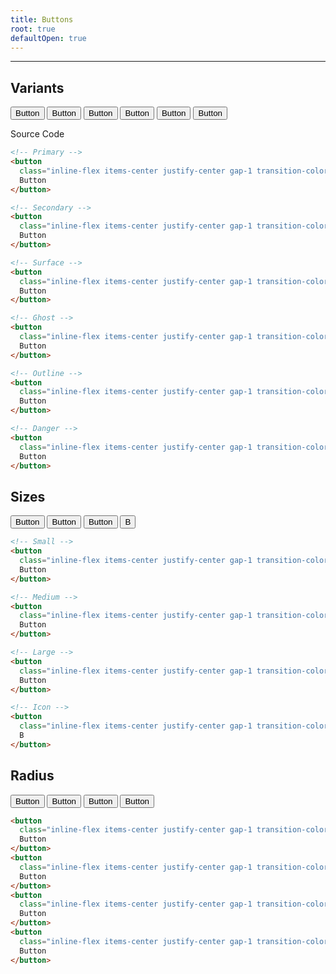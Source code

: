 ```yaml
---
title: Buttons
root: true
defaultOpen: true
---
```



---

## Variants

<div class="w-full p-5 flex border rounded-lg items-center gap-5">
  <button class="inline-flex items-center justify-center gap-1 transition-colors duration-150 active:brightness-95 text-sm disabled:pointer-events-none disabled:brightness-75 disabled:opacity-80 bg-primary text-primary-foreground hover:bg-primary/90 rounded-md h-10 px-3">
    Button
  </button>
  <button class="inline-flex items-center justify-center gap-1 transition-colors duration-150 active:brightness-95 text-sm disabled:pointer-events-none disabled:brightness-75 disabled:opacity-80 bg-secondary text-secondary-foreground hover:bg-secondary/90 rounded-md h-10 px-3">
    Button
  </button>
  <button class="inline-flex items-center justify-center gap-1 transition-colors duration-150 active:brightness-95 text-sm disabled:pointer-events-none disabled:brightness-75 disabled:opacity-80 bg-surface text-surface-foreground hover:bg-surface/90 shadow-sm rounded-md h-10 px-3">
    Button
  </button>
  <button class="inline-flex items-center justify-center gap-1 transition-colors duration-150 active:brightness-95 text-sm disabled:pointer-events-none disabled:brightness-75 disabled:opacity-80 hover:bg-accent hover:text-accent-foreground rounded-md h-10 px-3">
    Button
  </button>
  <button class="inline-flex items-center justify-center gap-1 transition-colors duration-150 active:brightness-95 text-sm disabled:pointer-events-none disabled:brightness-75 disabled:opacity-80 border border-main-border hover:bg-accent hover:text-accent-foreground rounded-md h-10 px-3">
    Button
  </button>
  <button class="inline-flex items-center justify-center gap-1 transition-colors duration-150 active:brightness-95 text-sm disabled:pointer-events-none disabled:brightness-75 disabled:opacity-80 bg-danger text-danger-filled-foreground hover:bg-danger/90 rounded-md h-10 px-3">
    Button
  </button>
</div>

Source Code

```html
<!-- Primary -->
<button
  class="inline-flex items-center justify-center gap-1 transition-colors duration-150 active:brightness-95 text-sm disabled:pointer-events-none disabled:brightness-75 disabled:opacity-80 bg-primary text-primary-foreground hover:bg-primary/90 rounded-md h-10 px-3">
  Button
</button>

<!-- Secondary -->
<button
  class="inline-flex items-center justify-center gap-1 transition-colors duration-150 active:brightness-95 text-sm disabled:pointer-events-none disabled:brightness-75 disabled:opacity-80 bg-secondary text-secondary-foreground hover:bg-secondary/90 rounded-md h-10 px-3">
  Button
</button>

<!-- Surface -->
<button
  class="inline-flex items-center justify-center gap-1 transition-colors duration-150 active:brightness-95 text-sm disabled:pointer-events-none disabled:brightness-75 disabled:opacity-80 bg-surface text-surface-foreground hover:bg-surface/90 shadow-sm rounded-md h-10 px-3">
  Button
</button>

<!-- Ghost -->
<button
  class="inline-flex items-center justify-center gap-1 transition-colors duration-150 active:brightness-95 text-sm disabled:pointer-events-none disabled:brightness-75 disabled:opacity-80 hover:bg-accent hover:text-accent-foreground rounded-md h-10 px-3">
  Button
</button>

<!-- Outline -->
<button
  class="inline-flex items-center justify-center gap-1 transition-colors duration-150 active:brightness-95 text-sm disabled:pointer-events-none disabled:brightness-75 disabled:opacity-80 border border-main-border hover:bg-accent hover:text-accent-foreground rounded-md h-10 px-3">
  Button
</button>

<!-- Danger -->
<button
  class="inline-flex items-center justify-center gap-1 transition-colors duration-150 active:brightness-95 text-sm disabled:pointer-events-none disabled:brightness-75 disabled:opacity-80 bg-danger text-danger-filled-foreground hover:bg-danger/90 rounded-md h-10 px-3">
  Button
</button>
```

## Sizes

<div class="w-full p-5 flex border rounded-lg items-center gap-5">
  <button class="inline-flex items-center justify-center gap-1 transition-colors duration-150 active:brightness-95 text-sm disabled:pointer-events-none disabled:brightness-75 disabled:opacity-80 bg-primary text-primary-foreground hover:bg-primary/90 rounded-md h-8 px-2.5">
    Button
  </button>
  <button class="inline-flex items-center justify-center gap-1 transition-colors duration-150 active:brightness-95 text-sm disabled:pointer-events-none disabled:brightness-75 disabled:opacity-80 bg-primary text-primary-foreground hover:bg-primary/90 rounded-md h-10 px-3">
    Button
  </button>
  <button class="inline-flex items-center justify-center gap-1 transition-colors duration-150 active:brightness-95 text-sm disabled:pointer-events-none disabled:brightness-75 disabled:opacity-80 bg-primary text-primary-foreground hover:bg-primary/90 rounded-md h-11 px-8">
    Button
  </button>
  <button class="inline-flex items-center justify-center gap-1 transition-colors duration-150 active:brightness-95 text-sm disabled:pointer-events-none disabled:brightness-75 disabled:opacity-80 bg-primary text-primary-foreground hover:bg-primary/90 rounded-md h-10 w-10">
    B
  </button>
</div>

```html
<!-- Small -->
<button
  class="inline-flex items-center justify-center gap-1 transition-colors duration-150 active:brightness-95 text-sm disabled:pointer-events-none disabled:brightness-75 disabled:opacity-80 bg-primary text-primary-foreground hover:bg-primary/90 rounded-md h-8 px-2.5">
  Button
</button>

<!-- Medium -->
<button
  class="inline-flex items-center justify-center gap-1 transition-colors duration-150 active:brightness-95 text-sm disabled:pointer-events-none disabled:brightness-75 disabled:opacity-80 bg-primary text-primary-foreground hover:bg-primary/90 rounded-md h-10 px-3">
  Button
</button>

<!-- Large -->
<button
  class="inline-flex items-center justify-center gap-1 transition-colors duration-150 active:brightness-95 text-sm disabled:pointer-events-none disabled:brightness-75 disabled:opacity-80 bg-primary text-primary-foreground hover:bg-primary/90 rounded-md h-11 px-8">
  Button
</button>

<!-- Icon -->
<button
  class="inline-flex items-center justify-center gap-1 transition-colors duration-150 active:brightness-95 text-sm disabled:pointer-events-none disabled:brightness-75 disabled:opacity-80 bg-primary text-primary-foreground hover:bg-primary/90 rounded-md h-10 w-10">
  B
</button>
```

## Radius

<div class="w-full p-5 flex border rounded-lg items-center gap-5">
  <button class="inline-flex items-center justify-center gap-1 transition-colors duration-150 active:brightness-95 text-sm disabled:pointer-events-none disabled:brightness-75 disabled:opacity-80 bg-primary text-primary-foreground hover:bg-primary/90 rounded-sm h-10 px-3">
    Button
  </button>
  <button class="inline-flex items-center justify-center gap-1 transition-colors duration-150 active:brightness-95 text-sm disabled:pointer-events-none disabled:brightness-75 disabled:opacity-80 bg-primary text-primary-foreground hover:bg-primary/90 rounded-md h-10 px-3">
    Button
  </button>
  <button class="inline-flex items-center justify-center gap-1 transition-colors duration-150 active:brightness-95 text-sm disabled:pointer-events-none disabled:brightness-75 disabled:opacity-80 bg-primary text-primary-foreground hover:bg-primary/90 rounded-lg h-10 px-3">
    Button
  </button>
  <button class="inline-flex items-center justify-center gap-1 transition-colors duration-150 active:brightness-95 text-sm disabled:pointer-events-none disabled:brightness-75 disabled:opacity-80 bg-primary text-primary-foreground hover:bg-primary/90 rounded-full h-10 px-3">
    Button
  </button>
</div>

```html
<button
  class="inline-flex items-center justify-center gap-1 transition-colors duration-150 active:brightness-95 text-sm disabled:pointer-events-none disabled:brightness-75 disabled:opacity-80 bg-primary text-primary-foreground hover:bg-primary/90 rounded-sm h-10 px-3">
  Button
</button>
<button
  class="inline-flex items-center justify-center gap-1 transition-colors duration-150 active:brightness-95 text-sm disabled:pointer-events-none disabled:brightness-75 disabled:opacity-80 bg-primary text-primary-foreground hover:bg-primary/90 rounded-md h-10 px-3">
  Button
</button>
<button
  class="inline-flex items-center justify-center gap-1 transition-colors duration-150 active:brightness-95 text-sm disabled:pointer-events-none disabled:brightness-75 disabled:opacity-80 bg-primary text-primary-foreground hover:bg-primary/90 rounded-lg h-10 px-3">
  Button
</button>
<button
  class="inline-flex items-center justify-center gap-1 transition-colors duration-150 active:brightness-95 text-sm disabled:pointer-events-none disabled:brightness-75 disabled:opacity-80 bg-primary text-primary-foreground hover:bg-primary/90 rounded-full h-10 px-3">
  Button
</button>
```

